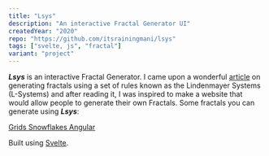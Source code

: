 ```yaml
---
title: "Lsys"
description: "An interactive Fractal Generator UI"
createdYear: "2020"
repo: "https://github.com/itsrainingmani/lsys"
tags: ["svelte, js", "fractal"]
variant: "project"
---
```


**_Lsys_** is an interactive Fractal Generator.
I came upon a wonderful <a href="https://nb.paulbutler.org/l-systems/">article</a> on generating fractals using a set of rules known as the Lindenmayer Systems (L-Systems) and after reading it, I was inspired to make a website that would allow people to generate their own Fractals.
Some fractals you can generate using **_Lsys_**:

<a href="https://fractals.now.sh/#TCxMOi1SRitMRkwrRlItLFI6K0xGLVJGUi1GTCt8NXw5MHwjZmYzZTAwfDAuMnwxLjc2fC0zMS44NDAwMDAwMDAwMDAwMDN8LTMwLjI0MDAwMDAwMDAwMDAwNg==">
	Grids
</a>

<a href="https://fractals.now.sh/#RixGOitGK0YtLUYrRnw1fDYwfCMwMGM4MDZ8MC4yfDEuMjF8LTAuMTYwMDAwMDAwMDAwMDA2MzZ8MS40Mzk5OTk5OTk5OTk5OTE1">
	Snowflakes
</a>

<a href="https://fractals.now.sh/#RixGOkYrRi1bLUZGK11GK3w2fDYwfCNkNjQ3ZmZ8MC41fDIuMzF8LTI4Ljc0fDQuNTk5OTk5OTk5OTk5OTk4">
	Angular
</a>

Built using <a href="https://svelte.dev">Svelte</a>.
